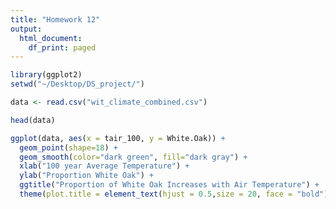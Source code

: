 ```yaml
---
title: "Homework 12"
output:
  html_document:
    df_print: paged
---
```

```r
library(ggplot2)
setwd("~/Desktop/DS_project/")

data <- read.csv("wit_climate_combined.csv")

head(data)
```
```r
ggplot(data, aes(x = tair_100, y = White.Oak)) + 
  geom_point(shape=18) +
  geom_smooth(color="dark green", fill="dark gray") +
  xlab("100 year Average Temperature") +
  ylab("Proportion White Oak") +
  ggtitle("Proportion of White Oak Increases with Air Temperature") +
  theme(plot.title = element_text(hjust = 0.5,size = 20, face = "bold"))
```
